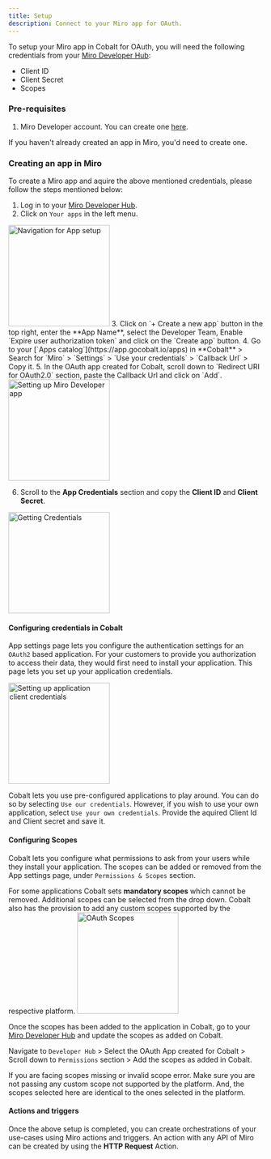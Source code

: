 ```yaml
---
title: Setup
description: Connect to your Miro app for OAuth.
---
```

To setup your Miro app in Cobalt for OAuth, you will need the following credentials from your [Miro Developer Hub](https://developers.miro.com/):
- Client ID
- Client Secret
- Scopes

### Pre-requisites

1. Miro Developer account. You can create one [here](https://miro.com/signup/).

<Info>If you haven't already created an app in Miro, you'd need to create one.</Info>

### Creating an app in Miro

To create a Miro app and aquire the above mentioned credentials, please follow the steps mentioned below:

1. Log in to your [Miro Developer Hub](https://developers.miro.com/).
2. Click on `Your apps` in the left menu.
<img height="200" src="/images/Miro/miro_navigation.png" alt="Navigation for App setup"/>
3. Click on `+ Create a new app` button in the top right, enter the **App Name**, select the Developer Team, Enable `Expire user authorization token` and click on the `Create app` button.
4. Go to your [`Apps catalog`](https://app.gocobalt.io/apps) in **Cobalt** > Search for `Miro` > `Settings` > `Use your credentials` > `Callback Url` > Copy it.
5. In the OAuth app created for Cobalt, scroll down to `Redirect URI for OAuth2.0` section, paste the Callback Url and click on `Add`.
<img height="200" src="/images/Miro/miro_config.png" alt="Setting up Miro Developer app"/>

6. Scroll to the **App Credentials** section and copy the **Client ID** and **Client Secret**.
<img height="200" src="/images/Miro/miro_credentials.png" alt="Getting Credentials"/>

#### Configuring credentials in Cobalt
App settings page lets you configure the authentication settings for an `OAuth2` based application. For your customers to provide you authorization to access their data,
they would first need to install your application. This page lets you set up your application credentials.

<img height="200" src="/images/Miro/miro_cobalt.png" alt="Setting up application client credentials"/>

Cobalt lets you use pre-configured applications to play around. You can do so by selecting `Use our credentials`. However, if you wish to use your own application,
select `Use your own credentials`. Provide the aquired Client Id and Client secret and save it.

#### Configuring Scopes
Cobalt lets you configure what permissions to ask from your users while they install your application. The scopes can be added or removed from the App settings page, under `Permissions & Scopes`
section. 

For some applications Cobalt sets **mandatory scopes** which cannot be removed. Additional scopes can be selected from the drop down. Cobalt also has the provision to add any 
custom scopes supported by the respective platform.
<img height="200" src="/images/Miro/miro_scopes.png" alt="OAuth Scopes"/>

Once the scopes has been added to the application in Cobalt, go to your [Miro Developer Hub](https://developers.miro.com/) and update the scopes as added on Cobalt.

Navigate to  `Developer Hub` > Select the OAuth App created for Cobalt > Scroll down to `Permissions` section > Add the scopes as added in Cobalt. 

<Warning>
If you are facing scopes missing or invalid scope error. Make sure you are not passing any custom scope not supported by the platform. And, the scopes selected here are
identical to the ones selected in the platform.
</Warning>

#### Actions and triggers
Once the above setup is completed, you can create orchestrations of your use-cases using Miro actions and triggers. An action with any API of Miro can be created by using the **HTTP Request** Action.